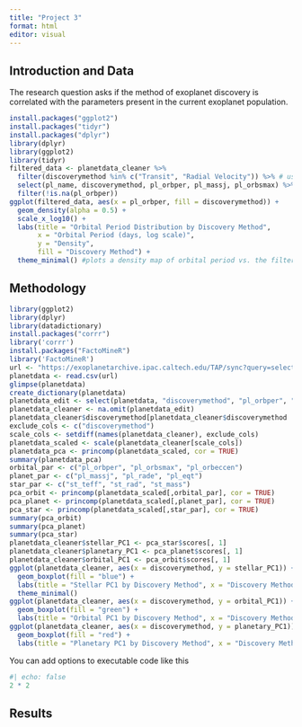 ---
title: "Project 3"
format: html
editor: visual
---

## Introduction and Data

The research question asks if the method of exoplanet discovery is correlated with the parameters present in the current exoplanet population.

```{r}
install.packages("ggplot2")
install.packages("tidyr")
install.packages("dplyr")
library(dplyr)
library(ggplot2)
library(tidyr)
filtered_data <- planetdata_cleaner %>%
  filter(discoverymethod %in% c("Transit", "Radial Velocity")) %>% # use these two because they encompass the majority of the data points
  select(pl_name, discoverymethod, pl_orbper, pl_massj, pl_orbsmax) %>% #filters the data so only these columns are present
  filter(!is.na(pl_orbper)) 
ggplot(filtered_data, aes(x = pl_orbper, fill = discoverymethod)) +
  geom_density(alpha = 0.5) +
  scale_x_log10() +   
  labs(title = "Orbital Period Distribution by Discovery Method",
       x = "Orbital Period (days, log scale)",
       y = "Density",
       fill = "Discovery Method") +
  theme_minimal() #plots a density map of orbital period vs. the filtered discovery methods
```

## Methodology

```{r}
library(ggplot2)
library(dplyr)
library(datadictionary)
install.packages("corrr")
library('corrr')
install.packages("FactoMineR")
library('FactoMineR')
url <- "https://exoplanetarchive.ipac.caltech.edu/TAP/sync?query=select+*+from+pscomppars&format=csv"
planetdata <- read.csv(url) 
glimpse(planetdata) 
create_dictionary(planetdata)
planetdata_edit <- select(planetdata, "discoverymethod", "pl_orbper", "pl_orbsmax", "pl_massj", "pl_eqt", "pl_orbeccen", "pl_rade", "st_teff", "st_rad", "st_mass") 
planetdata_cleaner <- na.omit(planetdata_edit)
planetdata_cleaner$discoverymethod[planetdata_cleaner$discoverymethod != "Transit"] <- "Non-Transit"
exclude_cols <- c("discoverymethod")
scale_cols <- setdiff(names(planetdata_cleaner), exclude_cols)
planetdata_scaled <- scale(planetdata_cleaner[scale_cols])
planetdata_pca <- princomp(planetdata_scaled, cor = TRUE)
summary(planetdata_pca)
orbital_par <- c("pl_orbper", "pl_orbsmax", "pl_orbeccen")
planet_par <- c("pl_massj", "pl_rade", "pl_eqt")
star_par <- c("st_teff", "st_rad", "st_mass")
pca_orbit <- princomp(planetdata_scaled[,orbital_par], cor = TRUE)
pca_planet <- princomp(planetdata_scaled[,planet_par], cor = TRUE)
pca_star <- princomp(planetdata_scaled[,star_par], cor = TRUE)
summary(pca_orbit)
summary(pca_planet)
summary(pca_star)
planetdata_cleaner$stellar_PC1 <- pca_star$scores[, 1]
planetdata_cleaner$planetary_PC1 <- pca_planet$scores[, 1]
planetdata_cleaner$orbital_PC1 <- pca_orbit$scores[, 1]
ggplot(planetdata_cleaner, aes(x = discoverymethod, y = stellar_PC1)) +
  geom_boxplot(fill = "blue") +
  labs(title = "Stellar PC1 by Discovery Method", x = "Discovery Method", y = "Stellar PC1") +
  theme_minimal()
ggplot(planetdata_cleaner, aes(x = discoverymethod, y = orbital_PC1)) +
  geom_boxplot(fill = "green") +
  labs(title = "Orbital PC1 by Discovery Method", x = "Discovery Method", y = "Orbital PC1")
ggplot(planetdata_cleaner, aes(x = discoverymethod, y = planetary_PC1)) +
  geom_boxplot(fill = "red") +
  labs(title = "Planetary PC1 by Discovery Method", x = "Discovery Method", y = "Planetary PC1")
```

You can add options to executable code like this

```{r}
#| echo: false
2 * 2
```

## Results
